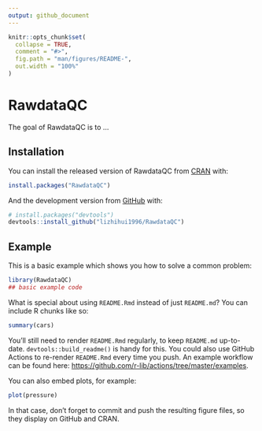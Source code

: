 ```yaml
---
output: github_document
---
```


<!-- README.md is generated from README.Rmd. Please edit that file -->

```r
knitr::opts_chunk$set(
  collapse = TRUE,
  comment = "#>",
  fig.path = "man/figures/README-",
  out.width = "100%"
)
```

# RawdataQC

<!-- badges: start -->
<!-- badges: end -->

The goal of RawdataQC is to ...

## Installation

You can install the released version of RawdataQC from [CRAN](https://CRAN.R-project.org) with:

``` r
install.packages("RawdataQC")
```

And the development version from [GitHub](https://github.com/) with:

``` r
# install.packages("devtools")
devtools::install_github("lizhihui1996/RawdataQC")
```
## Example

This is a basic example which shows you how to solve a common problem:

```r
library(RawdataQC)
## basic example code

```

What is special about using `README.Rmd` instead of just `README.md`? You can include R chunks like so:

```r
summary(cars)
```

You'll still need to render `README.Rmd` regularly, to keep `README.md` up-to-date. `devtools::build_readme()` is handy for this. You could also use GitHub Actions to re-render `README.Rmd` every time you push. An example workflow can be found here: <https://github.com/r-lib/actions/tree/master/examples>.

You can also embed plots, for example:

```r
plot(pressure)
```

In that case, don't forget to commit and push the resulting figure files, so they display on GitHub and CRAN.
